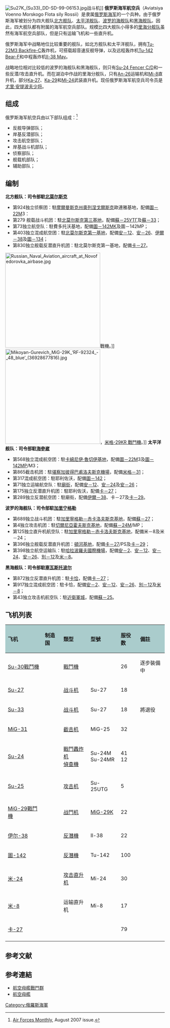 {{Infobox Military Unit
|unit_name=Авиация Военно-морского флота<br />''Aviatsiya Voenno Morskogo Flota sily''<br /> 俄羅斯海軍航空兵
|image=Sleeve patch of the Naval Aviation of Russia.svg
|caption=袖貼
|dates=1912 - 至今
|country={{RUS}} <br />（早年 - [[蘇聯|蘇聯]] 和 沙俄帝國空軍）
|branch=
|type=艦載航空隊
|role=艦隊防空、艦隊反潛、侵入轟炸、偵查
|size=
|command_structure=
|current_commander= [[尤里·安提波夫|尤里·安提波夫]][[中將|中將]]
|identification_symbol= [[File:Roundel_of_Russia.svg|center]]
|identification_symbol_label= [[国籍标志|国籍标志]]
|motto=
|colors=
|march=
|mascot=
|battles=
|notable_commanders=
|anniversaries=}}
[[File:Su27K_(Su33)_DD-SD-99-06153.jpg|thumb]]战斗机]]
'''俄罗斯海军航空兵'''（Aviatsiya Voenno Morskogo Flota sily Rossii）是隶属[[俄罗斯海军|俄罗斯海军]]的一个兵种。由于俄罗斯海军被划分为四大舰队[[俄罗斯北方舰队|北方舰队]]、[[俄罗斯太平洋舰队|太平洋舰队]]、[[俄罗斯波罗的海舰队|波罗的海舰队]]和[[俄罗斯黑海舰队|黑海舰队]]。因此，四大舰队都有附属的海军航空兵部队。规模比四大舰队小得多的[[俄罗斯里海分舰队|里海分舰队]]虽然有海军航空兵部队，但是只有运输飞机和一些直升机。

俄罗斯海军中战略地位比较重要的舰队，如北方舰队和太平洋舰队，拥有[[Tu-22M|Tu-22M3 Backfire-C]]轰炸机，可搭载超音速反舰导弹，以及远程轰炸机[[Tu-142|Tu-142 Bear-F]]和中程轰炸机[[Il-38|Il-38 May]]。

战略地位相对比较低的波罗的海舰队和黑海舰队，则只有[[Su-24|Su-24 Fencer C/D]]和一些反潜/攻击直升机。而在湖泊中作战的里海分舰队，只有[[An-26|An-26]]运输机和[[Mi-8|Mi-8]]直升机，部分[[Ka-27|Ka-27]]、[[Ka-29|Ka-29]]和[[Mi-24|Mi-24]]武装直升机。现任俄罗斯海军航空兵司令员是[[尤里·安提波夫|尤里·安提波夫]][[俄罗斯少将|少将]]。

== 组成 ==
俄罗斯海军航空兵由以下部队组成：<ref>[[Air_Forces_Monthly|Air Forces Monthly]], August 2007 issue.</ref>
* 反舰导弹部队；
* 岸基反潜部队；
* 攻击航空部队；
* 岸基战斗机部队；
* 侦察部队；
* 舰载机部队；
* 辅助部队；

== 编制 ==
'''北方舰队：司令部駐[[北莫尔斯克|北莫尔斯克]]'''
* 第924独立侦察团：駐[[摩爾曼斯克州|摩爾曼斯克州]][[奧列涅戈爾斯克|奧列涅戈爾斯克]]歐連雅基地，配備[[Tu-22M|圖－22М]]3：
* 第279 舰载战斗机团：駐[[北莫尔斯克第三基地|北莫尔斯克第三基地]]，配備[[Su-25|蘇－25]]УТГ及[[Su-33|蘇－33]]；
* 第73独立航空队：駐費多托沃基地，配備[[Tu-142|圖－142]]MK及圖－142MР；
* 第403独立混成航空团：駐[[北莫尔斯克第一基地|北莫尔斯克第一基地]]，配備[[An-12|安－12]]、[[An-26|安－26]]、[[Il-38|伊爾－38]]及[[Tu-134|圖－134]]；
* 第830独立舰载反潜直升机团：駐北莫尔斯克第一基地，配備[[Ka-27|卡－27]]。

[[File:Russian_Naval_Aviation_aircraft_at_Novofedorovka_airbase.jpg|300px]]戰機。]]
[[File:Mikoyan-Gurevich_MiG-29K_‘RF-92324_-_48_blue’_(36928677816).jpg|300px]]，[[米格-29K戰鬥機|米格-29KR 戰鬥機]]。]]
'''太平洋舰队：司令部駐[[符拉迪沃斯托克|海參崴]]'''
* 第568独立混成航空团：駐[[卡綿尼伊·魯切伊基地|卡綿尼伊·魯切伊基地]]，配備[[Tu-22M|圖－22М]]3及[[Tu-142|圖－142]]МР/МЗ；
* 第865截击机团：駐[[堪察加彼得巴甫洛夫斯克機場|堪察加彼得巴甫洛夫斯克機場]]，配備[[MiG-31|米格－31]]；
* 第317混成航空团：駐耶利佐沃，配備[[Tu-142|圖－142]]；
* 第71独立运输航空队：駐[[廟街_(俄羅斯)|廟街]]，配備[[An-12|安－12]]、[[An-24|安－24]]及[[An-26|安－26]]；
* 第175独立反潜直升机团：駐耶利佐沃，配備[[Ka-27|卡－27]]；
* 第289独立反潜航空团：駐廟街，配備[[Il-38|伊爾－38]]、卡－27及[[Ka-29|卡－29]]。

'''波罗的海舰队：司令部駐[[加里宁格勒|加里宁格勒]]'''
* 第689独立战斗机团：駐[[加里寧格勒－赤卡洛夫斯克基地|加里寧格勒－赤卡洛夫斯克基地]]，配備[[Su-27|蘇－27]]；
* 第4独立攻击机团：駐[[切爾尼亞霍夫斯克基地|切爾尼亞霍夫斯克基地]]，配備[[Su-24|蘇－24]]M/MР；
* 第125独立直升机航空队：駐[[加里寧格勒－赤卡洛夫斯克基地|加里寧格勒－赤卡洛夫斯克基地]]，配備米－8及米－24；
* 第396独立舰载反潜直升机团：[[頓河基地_(加里寧格勒)|頓河基地]]，配備[[Ka-27|卡－27]]/PS及[[Ka-29|卡－29]]；
* 第398独立航空运输队：駐[[哈拉波羅夫國際機場|哈拉波羅夫國際機場]]，配備[[An-2|安－2]]、[[An-12|安－12]]、[[An-24|安－24]]、[[An-26|安－26]]、[[Be-12|別－12]]及[[Mi-8|米－8]]。

'''黑海舰队：司令部駐[[塞瓦斯托波尔|塞瓦斯托波尔]]'''
* 第872独立反潜直升机团：駐[[卡恰|卡恰]]，配備[[Ka-27|卡－27]]；
* 第917独立混成航空团：駐卡恰，配備[[An-2|安－2]]、[[An-12|安－12]]、[[An-26|安－26]]、[[Be-12|別－12]]及[[Mi-8|米－8]]；
* 第43独立攻击机航空队：駐[[近衛軍城|近衛軍城]]，配備[[Su-25|蘇－25]]。

== 飞机列表 ==
 {| border="1"
! style="text-align: left; background: #aacccc;"|飞机
! style="text-align: left; background: #aacccc;"|制造国 
! style="text-align: left; background: #aacccc;"|類型
! style="text-align: left; background: #aacccc;"|型號
! style="text-align: left; background: #aacccc;"|服役数
! style="text-align: left; background: #aacccc;"|備註
|--
| [[Su-30戰鬥機|Su-30戰鬥機]]
| {{RUS}}
| [[戰鬥機|戰鬥機]]
| 
| 26
| 逐步裝備中
|-
| [[Su-27|Su-27]]
| {{USSR}}
| [[战斗机|战斗机]]
| Su-27
| 18
| 
|-
| [[Su-33|Su-33]]
| {{USSR}}
| [[战斗机|战斗机]]
| Su-27
| 18
| 將退役
|-
| [[MiG-31|MiG-31]]
| {{USSR}}
| [[截击机|截击机]]
| MiG-25
| 32
| 
|-
| [[Su-24|Su-24]]
| {{USSR}}
| [[戰鬥轟炸机|戰鬥轟炸机]]<br>[[偵查機|偵查機]]
| Su-24M<br>Su-24MR
| 41<br>12
| 
|-
| [[Su-25|Su-25]]
| {{USSR}}
| [[攻击机|攻击机]]
| Su-25UTG
| 5
| 
|-
| [[MiG-29戰鬥機|MiG-29戰鬥機]]
| {{USSR}}
| [[战鬥机|战鬥机]]
| [[MiG-29K戰鬥機|MiG-29K]]
| 22
| 
|-
| [[伊留申Il-38|伊尔-38]]
| {{USSR}}
| [[反潛機|反潛機]]
| Il-38
| 22
| 
|-
| [[圖波列夫Tu-142|圖-142]]
| {{RUS}}
| [[反潛機|反潛機]]
| Tu-142
| 100
| 
|-
| [[米-24|米-24]]
| {{USSR}}
| [[攻击直升机|攻击直升机]]
| Mi-24
| 30
| 
|-
| [[米-8|米-8]]
| {{USSR}}
| 运输直升机
| Mi-8
| 17
|
|-
| [[卡莫夫Ka-27|卡-27]]
| {{USSR}}
| 
| 
| 79
| 
|-
|}

== 参考文献 ==
<div class="references-small">
<references />
</div>

== 参考連結 ==
* [[航空母艦戰鬥群|航空母艦戰鬥群]]
* [[航空母艦|航空母艦]]

[[Category:俄羅斯海軍|Category:俄羅斯海軍]]